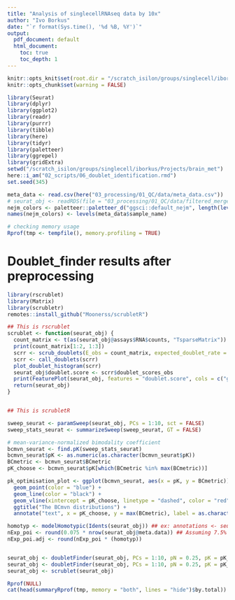 ```yaml
---
title: "Analysis of singlecellRNAseq data by 10x"
author: "Ivo Borkus"
date: "`r format(Sys.time(), '%d %B, %Y')`"
output:  
  pdf_document: default
  html_document:
    toc: true
    toc_depth: 1
---
```

```r
knitr::opts_knit$set(root.dir = "/scratch_isilon/groups/singlecell/iborkus/Projects/brain_met") # nolint
knitr::opts_chunk$set(warning = FALSE)
```
```R
library(Seurat)
library(dplyr)
library(ggplot2)
library(readr)
library(purrr)
library(tibble)
library(here)
library(tidyr)
library(paletteer)
library(ggrepel)
library(gridExtra)
setwd("/scratch_isilon/groups/singlecell/iborkus/Projects/brain_met")
here::i_am("02_scripts/06_doublet_identification.rmd")
set.seed(345)
```

```R
meta_data <- read.csv(here("03_processing/01_QC/data/meta_data.csv"))
# seurat_obj <- readRDS(file = "03_processing/01_QC/data/filtered_merged_seurat.rds")
nejm_colors <- paletteer::paletteer_d("ggsci::default_nejm", length(levels(as.factor(meta_data$sample_name))))
names(nejm_colors) <- levels(meta_data$sample_name)

# checking memory usage
Rprof(tmp <- tempfile(), memory.profiling = TRUE)
```

# Doublet_finder results after preprocessing
```R
library(rscrublet)
library(Matrix)
library(scrubletr)
remotes::install_github("Moonerss/scrubletR")

## This is rscrublet
scrublet <- function(seurat_obj) {
  count_matrix <- t(as(seurat_obj@assays$RNA$counts, "TsparseMatrix"))
  print(count_matrix[1:2, 1:3])
  scrr <- scrub_doublets(E_obs = count_matrix, expected_doublet_rate = 0.06, min_counts = 2, min_cells = 3, min_gene_variability_pctl = 85, n_prin_comps = 30)
  scrr <- call_doublets(scrr)
  plot_doublet_histogram(scrr)
  seurat_obj$doublet.score <- scrr$doublet_scores_obs
  print(FeaturePlot(seurat_obj, features = "doublet.score", cols = c("gray", "red")))
  return(seurat_obj)
}


## This is scrubletR
```

```R
sweep_seurat <- paramSweep(seurat_obj, PCs = 1:10, sct = FALSE)
sweep_stats_seurat <- summarizeSweep(sweep_seurat, GT = FALSE)

# mean-variance-normalized bimodality coefficient
bcmvn_seurat <- find.pK(sweep_stats_seurat)
bcmvn_seurat$pK <- as.numeric(as.character(bcmvn_seurat$pK))
BCmetric <- bcmvn_seurat$BCmetric
pK_choose <- bcmvn_seurat$pK[which(BCmetric %in% max(BCmetric))]

pk_optimisation_plot <- ggplot(bcmvn_seurat, aes(x = pK, y = BCmetric)) +
  geom_point(color = "blue") +
  geom_line(color = "black") +
  geom_vline(xintercept = pK_choose, linetype = "dashed", color = "red", linewidth = 1) +
  ggtitle("The BCmvn distributions") +
  annotate("text", x = pK_choose, y = max(BCmetric), label = as.character(pK_choose), color = "red", hjust = -0.1)

homotyp <- modelHomotypic(Idents(seurat_obj)) ## ex: annotations <- seu_kidney@meta.data$ClusteringResults
nExp_poi <- round(0.075 * nrow(seurat_obj@meta.data)) ## Assuming 7.5% doublet formation rate - tailor for your dataset
nExp_poi.adj <- round(nExp_poi * (homotyp))


seurat_obj <- doubletFinder(seurat_obj, PCs = 1:10, pN = 0.25, pK = pK_choose, nExp = nExp_poi, reuse.pANN = FALSE, sct = FALSE)
seurat_obj <- doubletFinder(seurat_obj, PCs = 1:10, pN = 0.25, pK = pK_choose, nExp = nExp_poi.adj, reuse.pANN = FALSE, sct = FALSE)
seurat_obj <- scrublet(seurat_obj)
```

```R
Rprof(NULL)
cat(head(summaryRprof(tmp, memory = "both", lines = "hide")$by.total))
```











